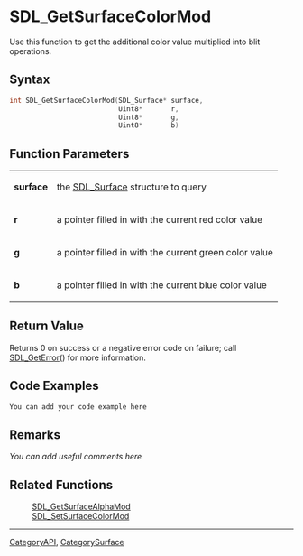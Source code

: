 
= SDL_GetSurfaceColorMod =
Use this function to get the additional color value multiplied into blit operations.


== Syntax ==
<syntaxhighlight lang='c++'>
int SDL_GetSurfaceColorMod(SDL_Surface* surface,
                           Uint8*       r,
                           Uint8*       g,
                           Uint8*       b)
</syntaxhighlight>

== Function Parameters ==
{|
|'''surface'''
|the [[SDL_Surface]] structure to query
|-
|'''r'''
|a pointer filled in with the current red color value
|-
|'''g'''
|a pointer filled in with the current green color value
|-
|'''b'''
|a pointer filled in with the current blue color value
|}

== Return Value ==
Returns 0 on success or a negative error code on failure; call [[SDL_GetError]]() for more information.

== Code Examples ==
<syntaxhighlight lang='c++'>
You can add your code example here
</syntaxhighlight>

== Remarks ==
''You can add useful comments here''

== Related Functions ==
:[[SDL_GetSurfaceAlphaMod]]
:[[SDL_SetSurfaceColorMod]]

----
[[CategoryAPI]], [[CategorySurface]]
